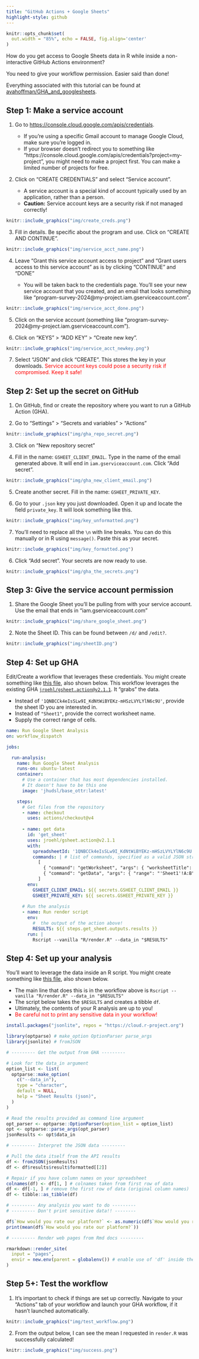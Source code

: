 ```yaml
---
title: "GitHub Actions + Google Sheets"
highlight-style: github
---
```


```r
knitr::opts_chunk$set(
  out.width = "85%", echo = FALSE, fig.align='center'
)
```

How do you get access to Google Sheets data in R while inside a non-interactive GitHub Actions environment?

You need to give your workflow permission. Easier said than done!

Everything associated with this tutorial can be found at [avahoffman/GHA_and_googlesheets](https://github.com/avahoffman/GHA_and_googlesheets).

## Step 1: Make a service account

1. Go to [https://console.cloud.google.com/apis/credentials](https://console.cloud.google.com/apis/credentials). 

    - If you're using a specific Gmail account to manage Google Cloud, make sure you're logged in.
    - If your browser doesn't redirect you to something like "https://console.cloud.google.com/apis/credentials?project=my-project", you might need to make a project first. You can make a limited number of projects for free.

2. Click on "CREATE CREDENTIALS" and select "Service account".

    - A service account is a special kind of account typically used by an application, rather than a person.
    - **Caution:** Service account keys are a security risk if not managed correctly!

```r
knitr::include_graphics("img/create_creds.png")
```

3. Fill in details. Be specific about the program and use. Click on "CREATE AND CONTINUE".

```r
knitr::include_graphics("img/service_acct_name.png")
```

4. Leave "Grant this service account access to project" and "Grant users access to this service account" as is by clicking "CONTINUE" and "DONE"

    - You will be taken back to the credentials page. You'll see your new service account that you created, and an email that looks something like "program-survey-2024@my-project.iam.gserviceaccount.com".

```r
knitr::include_graphics("img/service_acct_done.png")
```

5. Click on the service account (something like "program-survey-2024@my-project.iam.gserviceaccount.com").

6. Click on "KEYS" > "ADD KEY" > "Create new key".

```r
knitr::include_graphics("img/service_acct_newkey.png")
```

7. Select "JSON" and click "CREATE". This stores the key in your downloads. <span style="color:red;">Service account keys could pose a security risk if compromised. Keep it safe!</span>

## Step 2: Set up the secret on GitHub

1. On GitHub, find or create the repository where you want to run a GitHub Action (GHA). 

2. Go to "Settings" > "Secrets and variables" > "Actions"

```r
knitr::include_graphics("img/gha_repo_secret.png")
```

3. Click on "New repository secret"

4. Fill in the name: `GSHEET_CLIENT_EMAIL`. Type in the name of the email generated above. It will end in `iam.gserviceaccount.com`. Click "Add secret".

```r
knitr::include_graphics("img/gha_new_client_email.png")
```

5. Create another secret. Fill in the name: `GSHEET_PRIVATE_KEY`. 

6. Go to your `.json` key you just downloaded. Open it up and locate the field `private_key`. It will look something like this.

```r
knitr::include_graphics("img/key_unformatted.png")
```

7. You'll need to replace all the `\n` with line breaks. You can do this manually or in R using `message()`. Paste this as your secret.

```r
knitr::include_graphics("img/key_formatted.png")
```

6. Click "Add secret". Your secrets are now ready to use.

```r
knitr::include_graphics("img/gha_the_secrets.png")
```

## Step 3: Give the service account permission

1. Share the Google Sheet you'll be pulling from with your service account. Use the email that ends in "iam.gserviceaccount.com"

```r
knitr::include_graphics("img/share_google_sheet.png")
```

2. Note the Sheet ID. This can be found between `/d/` and `/edit?`.

```r
knitr::include_graphics("img/sheetID.png")
```

## Step 4: Set up GHA

Edit/Create a workflow that leverages these credentials. You might create something like [this file](https://github.com/avahoffman/GHA_and_googlesheets/blob/main/.github/workflows/run_analysis.yml), also shown below. This workflow leverages the existing GHA [`jroehl/gsheet.action@v2.1.1`](https://github.com/marketplace/actions/gsheet-action). It "grabs" the data.

- Instead of `'1QNBCCk4eIsSLw9I_KdNtWiBYEKz-mHSzLVYLYlN6c9U'`, provide the sheet ID you are interested in.
- Instead of `"Sheet1"`, provide the correct worksheet name.
- Supply the correct range of cells.

```.yaml
name: Run Google Sheet Analysis
on: workflow_dispatch

jobs:

  run-analysis:
    name: Run Google Sheet Analysis
    runs-on: ubuntu-latest
    container:
      # Use a container that has most dependencies installed.
      # It doesn't have to be this one
      image: 'jhudsl/base_ottr:latest'

    steps:
      # Get files from the repository
      - name: checkout
        uses: actions/checkout@v4
        
      - name: get data
        id: 'get_sheet'
        uses: jroehl/gsheet.action@v2.1.1
        with:
          spreadsheetId: '1QNBCCk4eIsSLw9I_KdNtWiBYEKz-mHSzLVYLYlN6c9U' # Specific Google Sheet URL
          commands: | # list of commands, specified as a valid JSON string
            [
              { "command": "getWorksheet", "args": { "worksheetTitle": "Sheet1" }},
              { "command": "getData", "args": { "range": "'Sheet1'!A:B" } }
            ]
        env:
          GSHEET_CLIENT_EMAIL: ${{ secrets.GSHEET_CLIENT_EMAIL }}
          GSHEET_PRIVATE_KEY: ${{ secrets.GSHEET_PRIVATE_KEY }}
        
      # Run the analysis
      - name: Run render script
        env:
          #  the output of the action above!
          RESULTS: ${{ steps.get_sheet.outputs.results }}
        run: |
          Rscript --vanilla "R/render.R" --data_in "$RESULTS"
```

## Step 4: Set up your analysis

You'll want to leverage the data inside an R script. You might create something like [this file](https://github.com/avahoffman/GHA_and_googlesheets/blob/main/R/render.R), also shown below.

- The main line that does this is in the workflow above is `Rscript --vanilla "R/render.R" --data_in "$RESULTS"`
- The script below takes the `$RESULTS` and creates a tibble `df`.
- Ultimately, the contents of your R analysis are up to you!
- <span style="color:red;">Be careful not to print any sensitive data in your workflow!</span>
    
```r
install.packages("jsonlite", repos = "https://cloud.r-project.org")

library(optparse) # make_option OptionParser parse_args
library(jsonlite) # fromJSON

# --------- Get the output from GHA ---------

# Look for the data_in argument
option_list <- list(
  optparse::make_option(
    c("--data_in"),
    type = "character",
    default = NULL,
    help = "Sheet Results (json)",
  )
)

# Read the results provided as command line argument
opt_parser <- optparse::OptionParser(option_list = option_list)
opt <- optparse::parse_args(opt_parser)
jsonResults <- opt$data_in

# --------- Interpret the JSON data ---------

# Pull the data itself from the API results
df <- fromJSON(jsonResults)
df <- df$results$result$formatted[[2]]

# Repair if you have column names on your spreadsheet
colnames(df) <- df[1, ] # colnames taken from first row of data
df <- df[-1, ] # remove the first row of data (original column names)
df <- tibble::as_tibble(df)

# --------- Any analysis you want to do ---------
# --------- Don't print sensitive data!! --------

df$`How would you rate our platform?` <- as.numeric(df$`How would you rate our platform?`)
print(mean(df$`How would you rate our platform?`))

# --------- Render web pages from Rmd docs ---------

rmarkdown::render_site(
  input = "pages",
  envir = new.env(parent = globalenv()) # enable use of 'df' inside the Rmd being rendered
) 
```
    

## Step 5+: Test the workflow

1. It's important to check if things are set up correctly. Navigate to your "Actions" tab of your workflow and launch your GHA workflow, if it hasn't launched automatically.

```r
knitr::include_graphics("img/test_workflow.png")
```

2. From the output below, I can see the mean I requested in `render.R` was successfully calculated!

```r
knitr::include_graphics("img/success.png")
```
